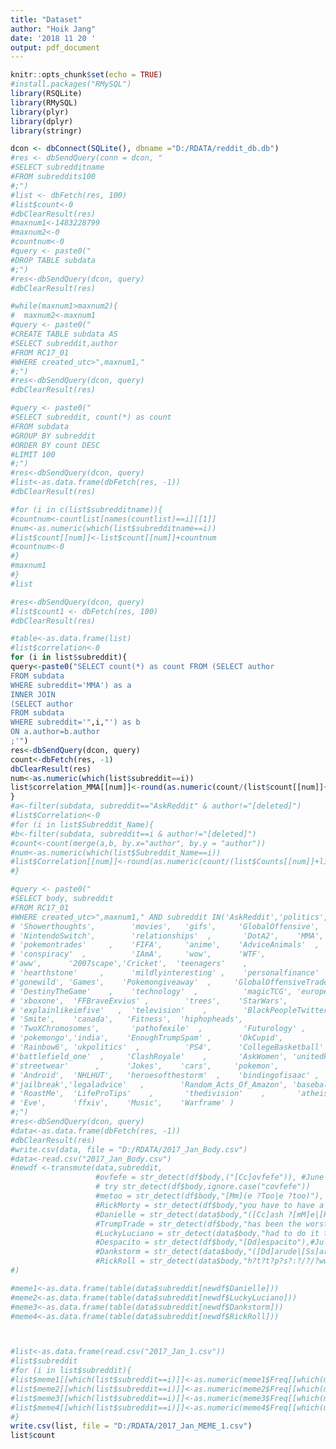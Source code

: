 ---
title: "Dataset"
author: "Hoik Jang"
date: '2018 11 20 '
output: pdf_document
---

```{r setup, include=FALSE}
knitr::opts_chunk$set(echo = TRUE)
#install.packages("RMySQL")
library(RSQLite)
library(RMySQL)
library(plyr)
library(dplyr)
library(stringr)
```


```{r}
dcon <- dbConnect(SQLite(), dbname ="D:/RDATA/reddit_db.db")
#res <- dbSendQuery(conn = dcon, "
#SELECT subredditname
#FROM subreddits100
#;")
#list <- dbFetch(res, 100)
#list$count<-0
#dbClearResult(res)
#maxnum1<-1483228799
#maxnum2<-0
#countnum<-0
#query <- paste0("
#DROP TABLE subdata
#;")
#res<-dbSendQuery(dcon, query)
#dbClearResult(res)

#while(maxnum1>maxnum2){
#  maxnum2<-maxnum1
#query <- paste0("
#CREATE TABLE subdata AS
#SELECT subreddit,author
#FROM RC17_01
#WHERE created_utc>",maxnum1,"
#;")
#res<-dbSendQuery(dcon, query)
#dbClearResult(res)

#query <- paste0("
#SELECT subreddit, count(*) as count
#FROM subdata
#GROUP BY subreddit
#ORDER BY count DESC
#LIMIT 100
#;")
#res<-dbSendQuery(dcon, query)
#list<-as.data.frame(dbFetch(res, -1))
#dbClearResult(res)

#for (i in c(list$subredditname)){
#countnum<-countlist[names(countlist)==i][[1]]
#num<-as.numeric(which(list$subredditname==i))
#list$count[[num]]<-list$count[[num]]+countnum
#countnum<-0
#}
#maxnum1
#}
#list

#res<-dbSendQuery(dcon, query)
#list$count1 <- dbFetch(res, 100)
#dbClearResult(res)

#table<-as.data.frame(list)
#list$correlation<-0
for (i in list$subreddit){
query<-paste0("SELECT count(*) as count FROM (SELECT author
FROM subdata
WHERE subreddit='MMA') as a
INNER JOIN
(SELECT author
FROM subdata
WHERE subreddit='",i,"') as b
ON a.author=b.author
;'")
res<-dbSendQuery(dcon, query)
count<-dbFetch(res, -1)
dbClearResult(res)
num<-as.numeric(which(list$subreddit==i))
list$correlation_MMA[[num]]<-round(as.numeric(count/(list$count[[num]]+list$count[[which(list$subreddit=='MMA')]]))*10,digits=2)
}
#a<-filter(subdata, subreddit=="AskReddit" & author!="[deleted]")
#list$Correlation<-0
#for (i in list$Subreddit_Name){
#b<-filter(subdata, subreddit==i & author!="[deleted]")
#count<-count(merge(a,b, by.x="author", by.y = "author"))
#num<-as.numeric(which(list$Subreddit_Name==i))
#list$Correlation[[num]]<-round(as.numeric(count/(list$Counts[[num]]+list$Counts[[1]]))*10,digits=2)
#}

#query <- paste0("
#SELECT body, subreddit
#FROM RC17_01
#WHERE created_utc>",maxnum1," AND subreddit IN('AskReddit','politics', 'nfl', 'The_Donald', 'news', #'RocketLeagueExchange' , 'worldnews', 'nba', 'CFB', 'pics', 'funny', 'leagueoflegends', 'Overwatch','videos',   #'SquaredCircle', 'hockey', 'gaming', 'todayilearned', 'pcmasterrace',          'soccer',  
# 'Showerthoughts',        'movies',   'gifs',     'GlobalOffensive',      
# 'NintendoSwitch',        'relationships'  ,       'DotA2',    'MMA',     
# 'pokemontrades'     ,    'FIFA',     'anime',    'AdviceAnimals'  ,      
# 'conspiracy'  ,          'IAmA',     'wow',      'WTF',     
#'aww',      '2007scape','Cricket',  'teenagers'    ,        
# 'hearthstone'     ,      'mildlyinteresting' ,    'personalfinance'   ,    'buildapc',
#'gonewild', 'Games',    'Pokemongiveaway'  ,     'GlobalOffensiveTrade' ,
# 'DestinyTheGame'    ,    'technology'  ,          'magicTCG', 'europe',  
# 'xboxone',  'FFBraveExvius' ,        'trees',    'StarWars',
# 'explainlikeimfive'   ,  'television'    ,        'BlackPeopleTwitter' ,   'AskMen',  
# 'Smite',    'canada',   'Fitness',  'hiphopheads',          
# 'TwoXChromosomes',       'pathofexile'  ,         'Futurology' ,           'CringeAnarchy'   ,     
# 'pokemongo','india',    'EnoughTrumpSpam' ,      'OkCupid', 
# 'Rainbow6', 'ukpolitics'  ,          'PS4',      'CollegeBasketball'  ,  
#'battlefield_one'  ,     'ClashRoyale'    ,       'AskWomen', 'unitedkingdom'   ,     
#'streetwear'      ,      'Jokes',    'cars',     'pokemon', 
# 'Android',  'NHLHUT',   'heroesofthestorm'  ,    'bindingofisaac' ,      
#'jailbreak','legaladvice'   ,        'Random_Acts_Of_Amazon', 'baseball',
# 'RoastMe',  'LifeProTips'    ,       'thedivision'    ,       'atheism', 
# 'Eve',      'ffxiv',    'Music',    'Warframe' )
#;")
#res<-dbSendQuery(dcon, query)
#data<-as.data.frame(dbFetch(res, -1))
#dbClearResult(res)
#write.csv(data, file = "D:/RDATA/2017_Jan_Body.csv")
#data<-read.csv("2017_Jan_Body.csv")
#newdf <-transmute(data,subreddit,
                   #ovfefe = str_detect(df$body,("[Cc]ovfefe")), #June
                   # try str_detect(df$body,ignore.case("covfefe"))
                   #metoo = str_detect(df$body,"[Mm](e ?Too|e ?too)"), #October
                   #RickMorty = str_detect(df$body,"you have to have a very high IQ"),#July
                   #Danielle = str_detect(data$body,"([Cc]ash ?[mM]e|[Hh][Oo][Ww] ?[Bb][oO][Ww]?[Uu]?[Tt]?)"), #January
                   #TrumpTrade = str_detect(df$body,"has been the worst trade deal"), #March/April
                   #LuckyLuciano = str_detect(data$body,"had to do it to '?em"),#January
                   #Despacito = str_detect(df$body,"[Dd]espacito"),#July
                   #Dankstorm = str_detect(data$body,"([Dd]arude|[Ss]arude)"),#any month
                   #RickRoll = str_detect(data$body,"h?t?t?p?s?:?/?/?www.youtube.com/watch?v=dQw4w9WgXcQ"),#any month
#)

#meme1<-as.data.frame(table(data$subreddit[newdf$Danielle]))
#meme2<-as.data.frame(table(data$subreddit[newdf$LuckyLuciano]))
#meme3<-as.data.frame(table(data$subreddit[newdf$Dankstorm]))
#meme4<-as.data.frame(table(data$subreddit[newdf$RickRoll]))



#list<-as.data.frame(read.csv("2017_Jan_1.csv"))
#list$subreddit
#for (i in list$subreddit){
#list$meme1[[which(list$subreddit==i)]]<-as.numeric(meme1$Freq[[which(meme1$Var1==i)]])
#list$meme2[[which(list$subreddit==i)]]<-as.numeric(meme2$Freq[[which(meme2$Var1==i)]])
#list$meme3[[which(list$subreddit==i)]]<-as.numeric(meme3$Freq[[which(meme3$Var1==i)]])
#list$meme4[[which(list$subreddit==i)]]<-as.numeric(meme4$Freq[[which(meme4$Var1==i)]])
#}
write.csv(list, file = "D:/RDATA/2017_Jan_MEME_1.csv")
list$count



```

